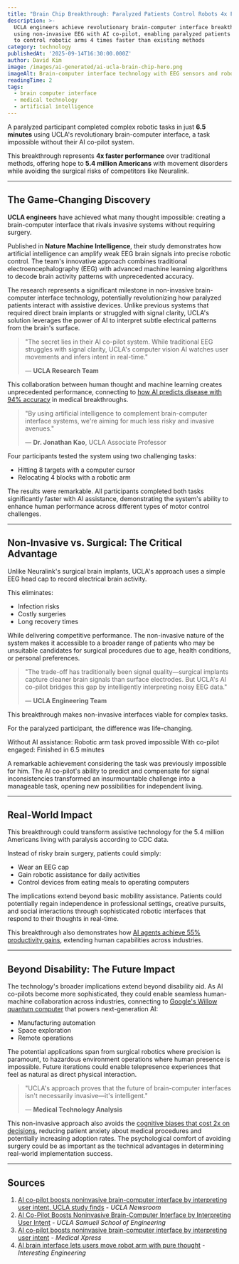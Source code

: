 ```yaml
---
title: "Brain Chip Breakthrough: Paralyzed Patients Control Robots 4x Faster with UCLA's AI Co-Pilot"
description: >-
  UCLA engineers achieve revolutionary brain-computer interface breakthrough
  using non-invasive EEG with AI co-pilot, enabling paralyzed patients
  to control robotic arms 4 times faster than existing methods
category: technology
publishedAt: '2025-09-14T16:30:00.000Z'
author: David Kim
image: /images/ai-generated/ai-ucla-brain-chip-hero.png
imageAlt: Brain-computer interface technology with EEG sensors and robotic arm
readingTime: 2
tags:
  - brain computer interface
  - medical technology
  - artificial intelligence
---
```


A paralyzed participant completed complex robotic tasks in just **6.5 minutes** using UCLA's revolutionary brain-computer interface, a task impossible without their AI co-pilot system.

This breakthrough represents **4x faster performance** over traditional methods, offering hope to **5.4 million Americans** with movement disorders while avoiding the surgical risks of competitors like Neuralink.

---

## The Game-Changing Discovery

**UCLA engineers** have achieved what many thought impossible: creating a brain-computer interface that rivals invasive systems without requiring surgery.

Published in **Nature Machine Intelligence**, their study demonstrates how artificial intelligence can amplify weak EEG brain signals into precise robotic control. The team's innovative approach combines traditional electroencephalography (EEG) with advanced machine learning algorithms to decode brain activity patterns with unprecedented accuracy.

The research represents a significant milestone in non-invasive brain-computer interface technology, potentially revolutionizing how paralyzed patients interact with assistive devices. Unlike previous systems that required direct brain implants or struggled with signal clarity, UCLA's solution leverages the power of AI to interpret subtle electrical patterns from the brain's surface.

> "The secret lies in their AI co-pilot system. While traditional EEG struggles with signal clarity, UCLA's computer vision AI watches user movements and infers intent in real-time."
>
> — **UCLA Research Team**

This collaboration between human thought and machine learning creates unprecedented performance, connecting to [how AI predicts disease with 94% accuracy](/health/personalized-medicine-using-ai) in medical breakthroughs.

> "By using artificial intelligence to complement brain-computer interface systems, we're aiming for much less risky and invasive avenues."
>
> — **Dr. Jonathan Kao**, UCLA Associate Professor

Four participants tested the system using two challenging tasks:

- Hitting 8 targets with a computer cursor
- Relocating 4 blocks with a robotic arm

The results were remarkable. All participants completed both tasks significantly faster with AI assistance, demonstrating the system's ability to enhance human performance across different types of motor control challenges.

---

## Non-Invasive vs. Surgical: The Critical Advantage

Unlike Neuralink's surgical brain implants, UCLA's approach uses a simple EEG head cap to record electrical brain activity.

This eliminates:

- Infection risks
- Costly surgeries
- Long recovery times

While delivering competitive performance. The non-invasive nature of the system makes it accessible to a broader range of patients who may be unsuitable candidates for surgical procedures due to age, health conditions, or personal preferences.

> "The trade-off has traditionally been signal quality—surgical implants capture cleaner brain signals than surface electrodes. But UCLA's AI co-pilot bridges this gap by intelligently interpreting noisy EEG data."
>
> — **UCLA Engineering Team**

This breakthrough makes non-invasive interfaces viable for complex tasks.

For the paralyzed participant, the difference was life-changing.

Without AI assistance: Robotic arm task proved impossible
With co-pilot engaged: Finished in 6.5 minutes

A remarkable achievement considering the task was previously impossible for him. The AI co-pilot's ability to predict and compensate for signal inconsistencies transformed an insurmountable challenge into a manageable task, opening new possibilities for independent living.

---

## Real-World Impact

This breakthrough could transform assistive technology for the 5.4 million Americans living with paralysis according to CDC data.

Instead of risky brain surgery, patients could simply:

- Wear an EEG cap
- Gain robotic assistance for daily activities
- Control devices from eating meals to operating computers

The implications extend beyond basic mobility assistance. Patients could potentially regain independence in professional settings, creative pursuits, and social interactions through sophisticated robotic interfaces that respond to their thoughts in real-time.

This breakthrough also demonstrates how [AI agents achieve 55% productivity gains](/technology/ai-agents-workplace-productivity-2025), extending human capabilities across industries.

---

## Beyond Disability: The Future Impact

The technology's broader implications extend beyond disability aid. As AI co-pilots become more sophisticated, they could enable seamless human-machine collaboration across industries, connecting to [Google's Willow quantum computer](/technology/quantum-computing-2025-commercial-breakthrough) that powers next-generation AI:

- Manufacturing automation
- Space exploration
- Remote operations

The potential applications span from surgical robotics where precision is paramount, to hazardous environment operations where human presence is impossible. Future iterations could enable telepresence experiences that feel as natural as direct physical interaction.

> "UCLA's approach proves that the future of brain-computer interfaces isn't necessarily invasive—it's intelligent."
>
> — **Medical Technology Analysis**

This non-invasive approach also avoids the [cognitive biases that cost 2x on decisions](/psychology/your-brain-lies-to-you-cognitive-biases-2025), reducing patient anxiety about medical procedures and potentially increasing adoption rates. The psychological comfort of avoiding surgery could be as important as the technical advantages in determining real-world implementation success.

---

## Sources

1. [AI co-pilot boosts noninvasive brain-computer interface by interpreting user intent, UCLA study finds](https://newsroom.ucla.edu/releases/ai-brain-computer-interface-interprets-user-intent-ucla) - _UCLA Newsroom_
2. [AI Co-Pilot Boosts Noninvasive Brain-Computer Interface by Interpreting User Intent](https://samueli.ucla.edu/ai-co-pilot-boosts-noninvasive-brain-computer-interface-by-interpreting-user-intent/) - _UCLA Samueli School of Engineering_
3. [AI co-pilot boosts noninvasive brain-computer interface by interpreting user intent](https://medicalxpress.com/news/2025-09-ai-boosts-noninvasive-brain-interface.html) - _Medical Xpress_
4. [AI brain interface lets users move robot arm with pure thought](https://interestingengineering.com/science/bci-system-uses-ai-to-interpret) - _Interesting Engineering_
